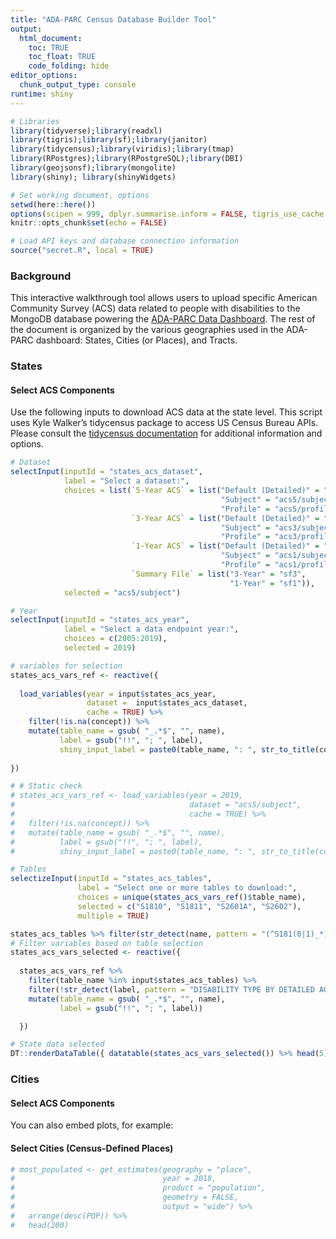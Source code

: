 ```yaml
---
title: "ADA-PARC Census Database Builder Tool"
output:
  html_document:
    toc: TRUE
    toc_float: TRUE
    code_folding: hide
editor_options: 
  chunk_output_type: console
runtime: shiny
---
```


```r

# Libraries
library(tidyverse);library(readxl)
library(tigris);library(sf);library(janitor)
library(tidycensus);library(viridis);library(tmap)
library(RPostgres);library(RPostgreSQL);library(DBI)
library(geojsonsf);library(mongolite)
library(shiny); library(shinyWidgets)

# Set working document, options
setwd(here::here())
options(scipen = 999, dplyr.summarise.inform = FALSE, tigris_use_cache = TRUE)
knitr::opts_chunk$set(echo = FALSE)

# Load API keys and database connection information
source("secret.R", local = TRUE)

```

### Background

This interactive walkthrough tool allows users to upload specific American Community Survey (ACS) data related to people with disabilities to the MongoDB database powering the [ADA-PARC Data Dashboard](https://ada-parc.shinyapps.io/ada_parc/). The rest of the document is organized by the various geographies used in the ADA-PARC dashboard: States, Cities (or Places), and Tracts.

### States

#### Select ACS Components

Use the following inputs to download ACS data at the state level. This script uses Kyle Walker's tidycensus package to access US Census Bureau APIs. Please consult the [tidycensus documentation](https://cran.r-project.org/web/packages/tidycensus/tidycensus.pdf) for additional information and options. 

```r

# Dataset
selectInput(inputId = "states_acs_dataset",
            label = "Select a dataset:",
            choices = list(`5-Year ACS` = list("Default (Detailed)" = "acs5",
                                               "Subject" = "acs5/subject", 
                                               "Profile" = "acs5/profile"),
                           `3-Year ACS` = list("Default (Detailed)" = "acs3",
                                               "Subject" = "acs3/subject", 
                                               "Profile" = "acs3/profile"),
                           `1-Year ACS` = list("Default (Detailed)" = "acs1",
                                               "Subject" = "acs1/subject", 
                                               "Profile" = "acs1/profile"),
                           `Summary File` = list("3-Year" = "sf3", 
                                                 "1-Year" = "sf1")),
            selected = "acs5/subject")

# Year
selectInput(inputId = "states_acs_year",
            label = "Select a data endpoint year:",
            choices = c(2005:2019),
            selected = 2019)

# variables for selection
states_acs_vars_ref <- reactive({
  
  load_variables(year = input$states_acs_year,
                 dataset =  input$states_acs_dataset, 
                 cache = TRUE) %>% 
    filter(!is.na(concept)) %>% 
    mutate(table_name = gsub( "_.*$", "", name),
           label = gsub("!!", "; ", label),
           shiny_input_label = paste0(table_name, ": ", str_to_title(concept)))
  
})

# # Static check
# states_acs_vars_ref <- load_variables(year = 2019,
#                                       dataset = "acs5/subject", 
#                                       cache = TRUE) %>% 
#   filter(!is.na(concept)) %>% 
#   mutate(table_name = gsub( "_.*$", "", name),
#          label = gsub("!!", "; ", label),
#          shiny_input_label = paste0(table_name, ": ", str_to_title(concept)))

# Tables
selectizeInput(inputId = "states_acs_tables",
               label = "Select one or more tables to download:",
               choices = unique(states_acs_vars_ref()$table_name),
               selected = c("S1810", "S1811", "S2601A", "S2602"),
               multiple = TRUE)

states_acs_tables %>% filter(str_detect(name, pattern = "(^S181(0|1)_*)|(^S26(01A|02)_*)"))
# Filter variables based on table selection 
states_acs_vars_selected <- reactive({
  
  states_acs_vars_ref %>%
    filter(table_name %in% input$states_acs_tables) %>%
    filter(!str_detect(label, pattern = "DISABILITY TYPE BY DETAILED AGE")) %>% # Removes detailed age data
    mutate(table_name = gsub( "_.*$", "", name),
           label = gsub("!!", "; ", label))

  })

```


```r

# State data selected
DT::renderDataTable({ datatable(states_acs_vars_selected()) %>% head(5) })


```

### Cities

#### Select ACS Components

You can also embed plots, for example:

#### Select Cities (Census-Defined Places) 

```r

# most_populated <- get_estimates(geography = "place",
#                                 year = 2018,
#                                 product = "population",
#                                 geometry = FALSE,
#                                 output = "wide") %>% 
#   arrange(desc(POP)) %>% 
#   head(200)

```
